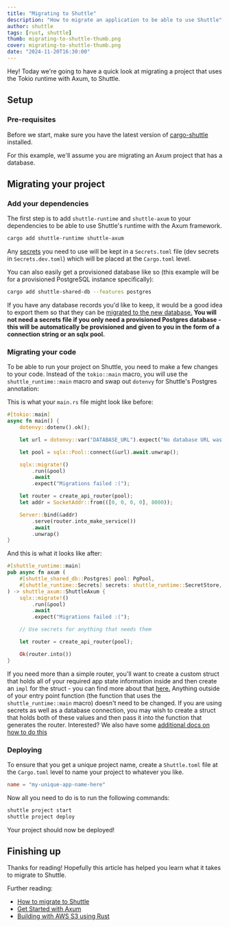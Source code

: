 ```yaml
---
title: "Migrating to Shuttle"
description: "How to migrate an application to be able to use Shuttle"
author: shuttle
tags: [rust, shuttle]
thumb: migrating-to-shuttle-thumb.png
cover: migrating-to-shuttle-thumb.png
date: "2024-11-20T16:30:00"
---
```


Hey! Today we're going to have a quick look at migrating a project that uses the Tokio runtime with Axum, to Shuttle.

## Setup

### Pre-requisites

Before we start, make sure you have the latest version of [cargo-shuttle](https://docs.shuttle.dev/getting-started/installation) installed.

For this example, we'll assume you are migrating an Axum project that has a database.

## Migrating your project

### Add your dependencies

The first step is to add `shuttle-runtime` and `shuttle-axum` to your dependencies to be able to use Shuttle's runtime with the Axum framework.

```bash
cargo add shuttle-runtime shuttle-axum
```

Any [secrets](https://docs.shuttle.dev/resources/shuttle-secrets) you need to use will be kept in a `Secrets.toml` file (dev secrets in `Secrets.dev.toml`) which will be placed at the `Cargo.toml` level.

You can also easily get a provisioned database like so (this example will be for a provisioned PostgreSQL instance specifically):

```bash
cargo add shuttle-shared-db --features postgres
```

If you have any database records you'd like to keep, it would be a good idea to export them so that they can be [migrated to the new database.](https://docs.shuttle.dev/guides/migrate-shared-postgres)
**You will not need a secrets file if you only need a provisioned Postgres database - this will be automatically be provisioned and given to you in the form of a connection string or an sqlx pool.**

### Migrating your code

To be able to run your project on Shuttle, you need to make a few changes to your code.
Instead of the `tokio::main` macro, you will use the `shuttle_runtime::main` macro and swap out `dotenvy` for Shuttle's Postgres annotation:

This is what your `main.rs` file might look like before:

```rust main.rs
#[tokio::main]
async fn main() {
    dotenvy::dotenv().ok();

    let url = dotenvy::var("DATABASE_URL").expect("No database URL was set!");

    let pool = sqlx::Pool::connect(&url).await.unwrap();

    sqlx::migrate!()
        .run(&pool)
        .await
        .expect("Migrations failed :(");

    let router = create_api_router(pool);
    let addr = SocketAddr::from(([0, 0, 0, 0], 8000));

    Server::bind(&addr)
        .serve(router.into_make_service())
        .await
        .unwrap()
}
```

And this is what it looks like after:

```rust main.rs
#[shuttle_runtime::main]
pub async fn axum (
    #[shuttle_shared_db::Postgres] pool: PgPool,
    #[shuttle_runtime::Secrets] secrets: shuttle_runtime::SecretStore,
) -> shuttle_axum::ShuttleAxum {
    sqlx::migrate!()
        .run(&pool)
        .await
        .expect("Migrations failed :(");

    // Use secrets for anything that needs them

    let router = create_api_router(pool);

    Ok(router.into())
}
```

If you need more than a simple router, you'll want to create a custom struct that holds all of your required app state information inside and then create an `impl` for the struct - you can find more about that [here.](https://docs.shuttle.rs/tutorials/custom-service) Anything outside of your entry point function (the function that uses the `shuttle_runtime::main` macro) doesn't need to be changed. If you are using secrets as well as a database connection, you may wish to create a struct that holds both of these values and then pass it into the function that generates the router. Interested? We also have some [additional docs on how to do this]()

### Deploying

To ensure that you get a unique project name, create a `Shuttle.toml` file at the `Cargo.toml` level to name your project to whatever you like.

```toml
name = "my-unique-app-name-here"
```

Now all you need to do is to run the following commands:

```bash
shuttle project start
shuttle project deploy
```

Your project should now be deployed!

## Finishing up

Thanks for reading! Hopefully this article has helped you learn what it takes to migrate to Shuttle.

Further reading:

- [How to migrate to Shuttle](https://docs.shuttle.dev/migrations/introduction)
- [Get Started with Axum](https://www.shuttle.dev/blog/2023/12/06/using-axum-rust)
- [Building with AWS S3 using Rust](https://www.shuttle.dev/blog/2024/04/17/using-aws-s3-rust)
